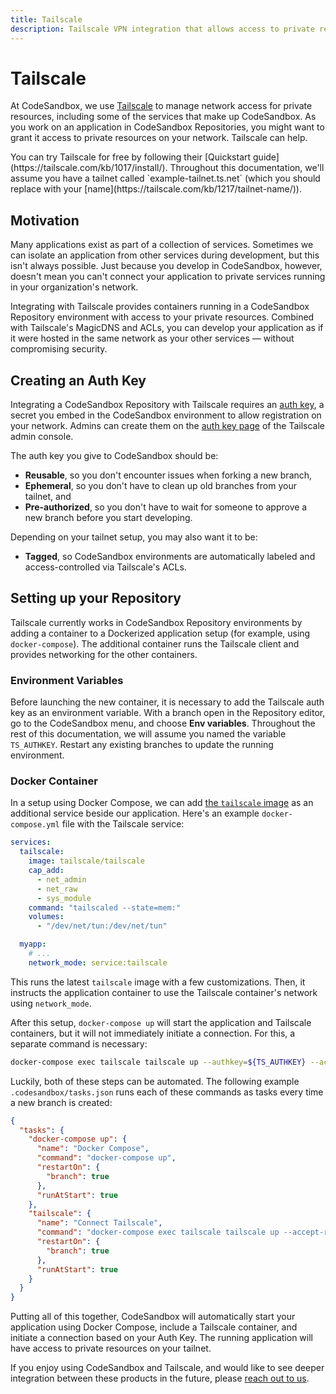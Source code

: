 ```yaml
---
title: Tailscale
description: Tailscale VPN integration that allows access to private resources from your Repositories.
---
```



# Tailscale

At CodeSandbox, we use [Tailscale](https://tailscale.com/) to manage network access for private resources, including some of the services that make up CodeSandbox.
As you work on an application in CodeSandbox Repositories, you might want to grant it access to private resources on your network.
Tailscale can help.

<Callout emoji="⭑">
You can try Tailscale for free by following their [Quickstart guide](https://tailscale.com/kb/1017/install/).
Throughout this documentation, we'll assume you have a tailnet called `example-tailnet.ts.net` (which you should replace with your [name](https://tailscale.com/kb/1217/tailnet-name/)).
</Callout>

## Motivation

Many applications exist as part of a collection of services.
Sometimes we can isolate an application from other services during development, but this isn't always possible.
Just because you develop in CodeSandbox, however, doesn't mean you can't connect your application to private services running in your organization's network.

Integrating with Tailscale provides containers running in a CodeSandbox Repository environment with access to your private resources.
Combined with Tailscale's MagicDNS and ACLs, you can develop your application as if it were hosted in the same network as your other services — without compromising security.

## Creating an Auth Key

Integrating a CodeSandbox Repository with Tailscale requires an [auth key](https://tailscale.com/kb/1085/auth-keys/), a secret you embed in the CodeSandbox environment to allow registration on your network.
Admins can create them on the [auth key page](https://login.tailscale.com/admin/settings/keys) of the Tailscale admin console.

The auth key you give to CodeSandbox should be:

* **Reusable**, so you don't encounter issues when forking a new branch,
* **Ephemeral**, so you don't have to clean up old branches from your tailnet, and
* **Pre-authorized**, so you don't have to wait for someone to approve a new branch before you start developing.

Depending on your tailnet setup, you may also want it to be:

* **Tagged**, so CodeSandbox environments are automatically labeled and access-controlled via Tailscale's ACLs.

## Setting up your Repository

Tailscale currently works in CodeSandbox Repository environments by adding a container to a Dockerized application setup (for example, using `docker-compose`).
The additional container runs the Tailscale client and provides networking for the other containers.

### Environment Variables

Before launching the new container, it is necessary to add the Tailscale auth key as an environment variable.
With a branch open in the Repository editor, go to the CodeSandbox menu, and choose **Env variables**.
Throughout the rest of this documentation, we will assume you named the variable `TS_AUTHKEY`.
Restart any existing branches to update the running environment.

### Docker Container

In a setup using Docker Compose, we can add [the `tailscale` image](https://hub.docker.com/r/tailscale/tailscale) as an additional service beside our application.
Here's an example `docker-compose.yml` file with the Tailscale service:

```yaml
services:
  tailscale:
    image: tailscale/tailscale
    cap_add:
      - net_admin
      - net_raw
      - sys_module
    command: "tailscaled --state=mem:"
    volumes:
      - "/dev/net/tun:/dev/net/tun"

  myapp:
    # ...
    network_mode: service:tailscale
```

This runs the latest `tailscale` image with a few customizations.
Then, it instructs the application container to use the Tailscale container's network using `network_mode`.

After this setup, `docker-compose up` will start the application and Tailscale containers, but it will not immediately initiate a connection.
For this, a separate command is necessary:

```sh
docker-compose exec tailscale tailscale up --authkey=${TS_AUTHKEY} --accept-routes --hostname=csb-${HOSTNAME}
```

Luckily, both of these steps can be automated.
The following example `.codesandbox/tasks.json` runs each of these commands as tasks every time a new branch is created:

```json
{
  "tasks": {
    "docker-compose up": {
      "name": "Docker Compose",
      "command": "docker-compose up",
      "restartOn": {
        "branch": true
      },
      "runAtStart": true
    },
    "tailscale": {
      "name": "Connect Tailscale",
      "command": "docker-compose exec tailscale tailscale up --accept-routes --authkey=${TS_AUTHKEY} --hostname=csb-${HOSTNAME}",
      "restartOn": {
        "branch": true
      },
      "runAtStart": true
    }
  }
}
```

Putting all of this together, CodeSandbox will automatically start your application using Docker Compose, include a Tailscale container, and initiate a connection based on your Auth Key.
The running application will have access to private resources on your tailnet.

If you enjoy using CodeSandbox and Tailscale, and would like to see deeper integration between these products in the future, please [reach out to us](mailto:support@codesandbox.io).
